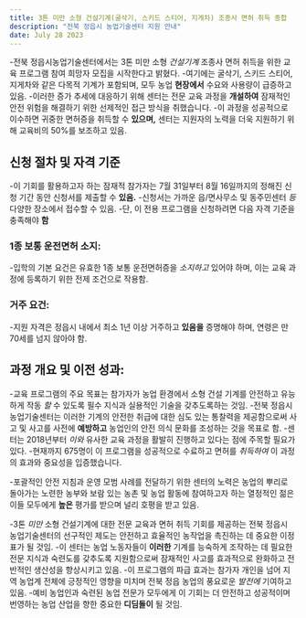 ```yaml
---
title: 3톤 미만 소형 건설기계(굴삭기, 스키드 스티어, 지게차) 조종사 면허 취득 종합
description: "전북 정읍시 농업기술센터 지원 안내"
date: July 28 2023
---
```

-전북 정읍시농업기술센터에서는 3톤 미만 소형 _건설기계_ 조종사 면허 취득을 위한 교육 프로그램 참여 희망자 모집을 시작한다고 밝혔다. 
-여기에는 굴삭기, 스키드 스티어, 지게차와 같은 다목적 기계가 포함되며, 모두 농업 **현장에서** 수요와 사용량이 급증하고 있음. 
-이러한 증가 추세에 대응하기 위해 센터는 전문 교육 과정을 **개설하여** 잠재적인 안전 위험을 해결하기 위한 선제적인 접근 방식을 취했습니다. 
-이 과정을 성공적으로 이수하면 귀중한 면허증을 취득할 수 **있으며,** 센터는 지원자의 노력을 더욱 지원하기 위해 교육비의 50%를 보조하고 있음.

## 신청 절차 및 자격 기준

-이 기회를 활용하고자 하는 잠재적 참가자는 7월 31일부터 8월 16일까지의 정해진 신청 기간 동안 신청서를 제출할 수 **있음.** 
-신청서는 가까운 읍/면사무소 및 동주민센터 _등_ 다양한 장소에서 접수할 수 있음. 
-단, 이 전용 프로그램을 신청하려면 다음 자격 기준을 충족해야 **함**

### 1종 보통 운전면허 소지:
-입학의 기본 요건은 유효한 1종 보통 운전면허증을 _소지하고_ 있어야 하며, 이는 교육 과정에 등록하기 위한 전제 조건으로 작용함.

### 거주 요건:
-지원 자격은 정읍시 내에서 최소 1년 이상 거주하고 **있음을** 증명해야 하며, 연령은 만 70세를 넘지 않아야 함.

## 과정 개요 및 이전 성과:

-교육 프로그램의 주요 목표는 참가자가 농업 환경에서 소형 건설 기계를 안전하고 유능하게 작동 _할_ 수 있도록 필수 지식과 실용적인 기술을 갖추도록하는 것임. 
-전북 정읍시 농업기술센터는 이러한 기계의 안전한 취급에 대한 심도 있는 통찰력을 제공함으로써 사고 및 사고를 사전에 **예방하고** 농업인의 안전 의식 문화를 조성하는 것을 목표로 함. 
-센터는 2018년부터 _이와_ 유사한 교육 과정을 활발히 진행하고 있다는 점에 주목할 필요가 있다. 
-현재까지 675명이 이 프로그램을 성공적으로 수료하고 면허를 _취득하여_ 이 과정의 효과와 중요성을 입증했습니다.

-포괄적인 안전 지침과 운영 모범 사례를 전달하기 위한 센터의 노력은 농업의 뿌리로 돌아가는 노련한 농부와 보람 있는 농촌 및 농업 활동에 참여하고자 하는 열정적인 젊은이들 모두에게 **높은** 평가를 받으며 널리 호평을 받고 있음.




-3톤 _미만_ 소형 건설기계에 대한 전문 교육과 면허 취득 기회를 제공하는 전북 정읍시 농업기술센터의 선구적인 제도는 안전하고 효율적인 농작업을 촉진하는 데 중요한 이정표가 될 것임. 
-이 센터는 농업 노동자들이 **이러한** 기계를 능숙하게 조작하는 데 필요한 전문 지식과 숙련도를 갖추도록 지원함으로써 잠재적인 사고를 효과적으로 완화하고 전반적인 생산성을 향상시키고 있음. 
-이 프로그램의 파급 효과는 참가자 개인을 넘어 지역 농업계 전체에 긍정적인 영향을 미치며 전북 정읍 농업의 풍요로운 _발전에_ 기여하고 있음. 
-예비 농업인과 숙련된 농업 전문가 모두에게 이 기회는 더 안전하고 성공적이며 번영하는 농업 산업을 향한 중요한 **디딤돌이** 될 것임. 
